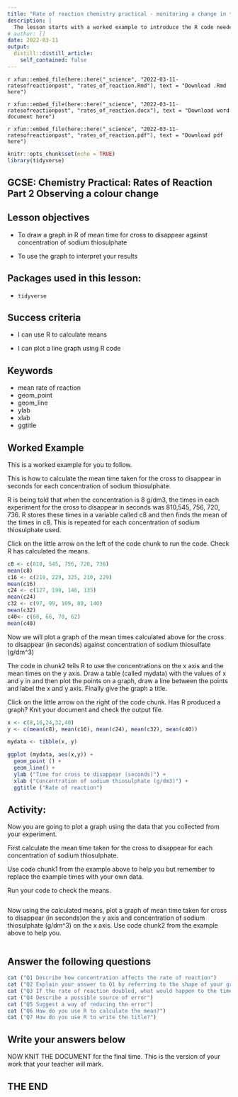 ```yaml
---
title: "Rate of reaction chemistry practical - monitoring a change in turbidity"
description: |
  The lesson starts with a worked example to introduce the R code needed to draw a graph of the mean time for the cross to disappear against the concentratrion of sodium thiosulphate and then allows the student to reproduce the graph using their own data
# author: []
date: 2022-03-11
output:
  distill::distill_article:
    self_contained: false
---
```


`r xfun::embed_file(here::here("_science", "2022-03-11-ratesofreactionpost", "rates_of_reaction.Rmd"), text = "Download .Rmd here")`

`r xfun::embed_file(here::here("_science", "2022-03-11-ratesofreactionpost", "rates_of_reaction.docx"), text = "Download word document here")`

`r xfun::embed_file(here::here("_science", "2022-03-11-ratesofreactionpost", "rates_of_reaction.pdf"), text = "Download pdf here")`

```r
knitr::opts_chunk$set(echo = TRUE)
library(tidyverse)
```

## GCSE: Chemistry Practical: Rates of Reaction Part 2 Observing a colour change

## Lesson objectives

- To draw a graph in R of mean time for cross to disappear against concentration of sodium thiosulphate

- To use the graph to interpret your results

## Packages used in this lesson:

- `tidyverse`

## Success criteria

- I can use R to calculate means

- I can plot a line graph using R code

## Keywords

- mean rate of reaction
- geom_point
- geom_line
- ylab
- xlab
- ggtitle

## Worked Example

This is a worked example for you to follow.

This is how to calculate the mean time taken for the cross to disappear in seconds for each concentration of sodium thiosulphate.

R is being told that when the concentration is 8 g/dm3, the times in each experiment for the cross to disappear in seconds was 810,545, 756, 720, 736.  R stores these times in a variable called c8 and then finds the mean of the times in c8.  This is repeated for each concentration of sodium thiosulphate used.

Click on the little arrow on the left of the code chunk to run the code.  Check R has calculated the means.

```r
c8 <- c(810, 545, 756, 720, 736)
mean(c8)
c16 <- c(219, 229, 325, 210, 229)
mean(c16)
c24 <- c(127, 198, 146, 135)
mean(c24)
c32 <- c(97, 99, 109, 80, 140)
mean(c32)
c40<- c(60, 66, 70, 62)
mean(c40)
```

Now we will plot a graph of the mean times calculated above for the cross to disappear (in seconds) against concentration of sodium thiosulfate (g/dm\^3)

The code in chunk2 tells R to use the concentrations on the x axis and the mean times on the y axis.  Draw a table (called mydata) with the values of x and y in and then plot the points on a graph, draw a line between the points and label the x and y axis.  Finally give the graph a title.

Click on the little arrow on the right of the code chunk.  Has R produced a graph?  Knit your document and check the output file.

```r
x <- c(8,16,24,32,40)
y <- c(mean(c8), mean(c16), mean(c24), mean(c32), mean(c40))

mydata <- tibble(x, y)

ggplot (mydata, aes(x,y)) +
  geom_point () +
  geom_line() +
  ylab ("Time for cross to disappear (seconds)") +
  xlab ("Concentration of sodium thiosulphate (g/dm3)") +
  ggtitle ("Rate of reaction")
```

## Activity:

Now you are going to plot a graph using the data that you collected from your experiment. 

First calculate the mean time taken for the cross to disappear for each concentration of sodium thiosulphate.

Use code chunk1 from the example above to help you but remember to replace the example times with your own data.

Run your code to check the means.

```r

```

Now using the calculated means, plot a graph of mean time taken for cross to disappear (in seconds)on the y axis and concentration of sodium thiosulphate (g/dm\^3) on the x axis. Use code chunk2 from the example above to help you.

```r

```

## Answer the following questions

```r
cat ("Q1 Describe how concentration affects the rate of reaction")
cat ("Q2 Explain your answer to Q1 by referring to the shape of your graph")
cat ("Q3 If the rate of reaction doubled, what would happen to the time taken for the cross to disappear")
cat ("Q4 Describe a possible source of error")
cat ("Q5 Suggest a way of reducing the error")
cat ("Q6 How do you use R to calculate the mean?")
cat ("Q7 How do you use R to write the title?")
```

## Write your answers below








NOW KNIT THE DOCUMENT for the final time.  This is the version of your work that your teacher will mark.

## THE END                           
